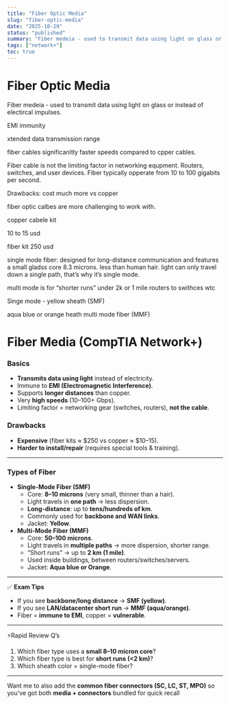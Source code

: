 ```yaml
---
title: "Fiber Optic Media"
slug: "fiber-optic-media"
date: "2025-10-29"
status: "published"
summary: "Fiber medeia - used to transmit data using light on glass or instead of electircal impulses."
tags: ["network+"]
toc: true
---
```


# Fiber Optic Media

Fiber medeia - used to transmit data using light on glass or instead of electircal impulses. 

EMI immunity 

xtended data transmission range 

fiber cables significanltly faster speeds compared to cpper cables. 

Fiber cable is not the limiting factor in networking equpment. Routers, switches, and user devices. Fiber typically opperate from 10 to 100 gigabits per second. 

Drawbacks: cost much more vs copper

fiber optic calbes are more challenging to work with. 

copper cabele kit 

10 to 15 usd 

fiber kit 250 usd

single mode fiber: designed for long-distance communication and features a small gladss core 8.3 microns. less than human hair. light can only travel down a single path, that’s why it’s single mode. 

multi mode is for “shorter runs” under 2k or 1 mile routers to swithces wtc

Singe mode - yellow sheath (SMF) 

aqua blue or orange heath multi mode fiber (MMF) 

# Fiber Media (CompTIA Network+)

### Basics

- **Transmits data using light** instead of electricity.
- Immune to **EMI (Electromagnetic Interference)**.
- Supports **longer distances** than copper.
- Very **high speeds** (10–100+ Gbps).
- Limiting factor = networking gear (switches, routers), **not the cable**.

### Drawbacks

- **Expensive** (fiber kits ≈ $250 vs copper ≈ $10–15).
- **Harder to install/repair** (requires special tools & training).

---

### Types of Fiber

- **Single-Mode Fiber (SMF)**
    - Core: **8–10 microns** (very small, thinner than a hair).
    - Light travels in **one path** → less dispersion.
    - **Long-distance**: up to **tens/hundreds of km**.
    - Commonly used for **backbone and WAN links**.
    - Jacket: **Yellow**.
- **Multi-Mode Fiber (MMF)**
    - Core: **50–100 microns**.
    - Light travels in **multiple paths** → more dispersion, shorter range.
    - “Short runs” → up to **2 km (1 mile)**.
    - Used inside buildings, between routers/switches/servers.
    - Jacket: **Aqua blue or Orange**.

---

✅ **Exam Tips**

- If you see **backbone/long distance** → **SMF (yellow)**.
- If you see **LAN/datacenter short run** → **MMF (aqua/orange)**.
- Fiber = **immune to EMI**, copper = **vulnerable**.

---

⚡Rapid Review Q’s

1. Which fiber type uses a **small 8–10 micron core**?
2. Which fiber type is best for **short runs (<2 km)**?
3. Which sheath color = single-mode fiber?

---

Want me to also add the **common fiber connectors (SC, LC, ST, MPO)** so you’ve got both **media + connectors** bundled for quick recall